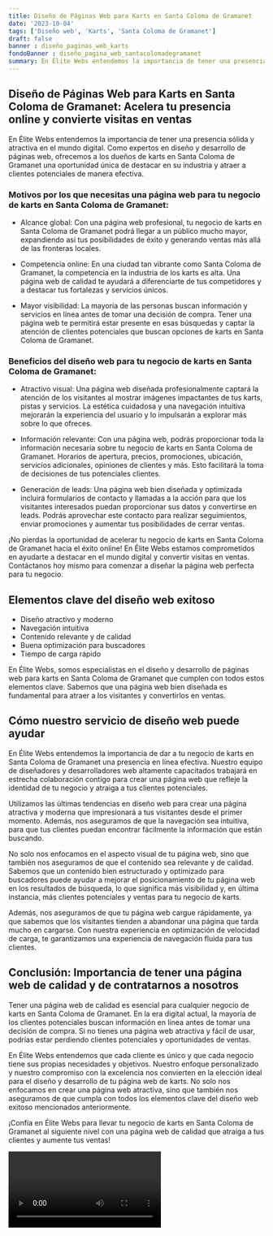 ```yaml
---
title: Diseño de Páginas Web para Karts en Santa Coloma de Gramanet
date: '2023-10-04'
tags: ['Diseño web', 'Karts', 'Santa Coloma de Gramanet']
draft: false
banner : diseño_paginas_web_karts
fondoBanner : diseño_pagina_web_santacolomadegramanet
summary: En Élite Webs entendemos la importancia de tener una presencia sólida y atractiva en el mundo digital. Como expertos en diseño y desarrollo de páginas web, ofrecemos a los dueños de karts en Santa Coloma de Gramanet una oportunidad única de destacar en su industria y atraer a clientes potenciales de manera efectiva.
---
```


## Diseño de Páginas Web para Karts en Santa Coloma de Gramanet: Acelera tu presencia online y convierte visitas en ventas

En Élite Webs entendemos la importancia de tener una presencia sólida y atractiva en el mundo digital. Como expertos en diseño y desarrollo de páginas web, ofrecemos a los dueños de karts en Santa Coloma de Gramanet una oportunidad única de destacar en su industria y atraer a clientes potenciales de manera efectiva.

### Motivos por los que necesitas una página web para tu negocio de karts en Santa Coloma de Gramanet:

- Alcance global: Con una página web profesional, tu negocio de karts en Santa Coloma de Gramanet podrá llegar a un público mucho mayor, expandiendo así tus posibilidades de éxito y generando ventas más allá de las fronteras locales.

- Competencia online: En una ciudad tan vibrante como Santa Coloma de Gramanet, la competencia en la industria de los karts es alta. Una página web de calidad te ayudará a diferenciarte de tus competidores y a destacar tus fortalezas y servicios únicos.

- Mayor visibilidad: La mayoría de las personas buscan información y servicios en línea antes de tomar una decisión de compra. Tener una página web te permitirá estar presente en esas búsquedas y captar la atención de clientes potenciales que buscan opciones de karts en Santa Coloma de Gramanet.

### Beneficios del diseño web para tu negocio de karts en Santa Coloma de Gramanet:

- Atractivo visual: Una página web diseñada profesionalmente captará la atención de los visitantes al mostrar imágenes impactantes de tus karts, pistas y servicios. La estética cuidadosa y una navegación intuitiva mejorarán la experiencia del usuario y lo impulsarán a explorar más sobre lo que ofreces.

- Información relevante: Con una página web, podrás proporcionar toda la información necesaria sobre tu negocio de karts en Santa Coloma de Gramanet. Horarios de apertura, precios, promociones, ubicación, servicios adicionales, opiniones de clientes y más. Esto facilitará la toma de decisiones de tus potenciales clientes.

- Generación de leads: Una página web bien diseñada y optimizada incluirá formularios de contacto y llamadas a la acción para que los visitantes interesados puedan proporcionar sus datos y convertirse en leads. Podrás aprovechar este contacto para realizar seguimientos, enviar promociones y aumentar tus posibilidades de cerrar ventas.

¡No pierdas la oportunidad de acelerar tu negocio de karts en Santa Coloma de Gramanet hacia el éxito online! En Élite Webs estamos comprometidos en ayudarte a destacar en el mundo digital y convertir visitas en ventas. Contáctanos hoy mismo para comenzar a diseñar la página web perfecta para tu negocio.

<GifSeo />

<Cta />

## Elementos clave del diseño web exitoso
- Diseño atractivo y moderno
- Navegación intuitiva
- Contenido relevante y de calidad
- Buena optimización para buscadores
- Tiempo de carga rápido

En Élite Webs, somos especialistas en el diseño y desarrollo de páginas web para karts en Santa Coloma de Gramanet que cumplen con todos estos elementos clave. Sabemos que una página web bien diseñada es fundamental para atraer a los visitantes y convertirlos en ventas.

## Cómo nuestro servicio de diseño web puede ayudar
En Élite Webs entendemos la importancia de dar a tu negocio de karts en Santa Coloma de Gramanet una presencia en línea efectiva. Nuestro equipo de diseñadores y desarrolladores web altamente capacitados trabajará en estrecha colaboración contigo para crear una página web que refleje la identidad de tu negocio y atraiga a tus clientes potenciales.

Utilizamos las últimas tendencias en diseño web para crear una página atractiva y moderna que impresionará a tus visitantes desde el primer momento. Además, nos aseguramos de que la navegación sea intuitiva, para que tus clientes puedan encontrar fácilmente la información que están buscando. 

No solo nos enfocamos en el aspecto visual de tu página web, sino que también nos aseguramos de que el contenido sea relevante y de calidad. Sabemos que un contenido bien estructurado y optimizado para buscadores puede ayudar a mejorar el posicionamiento de tu página web en los resultados de búsqueda, lo que significa más visibilidad y, en última instancia, más clientes potenciales y ventas para tu negocio de karts.

Además, nos aseguramos de que tu página web cargue rápidamente, ya que sabemos que los visitantes tienden a abandonar una página que tarda mucho en cargarse. Con nuestra experiencia en optimización de velocidad de carga, te garantizamos una experiencia de navegación fluida para tus clientes.

## Conclusión: Importancia de tener una página web de calidad y de contratarnos a nosotros
Tener una página web de calidad es esencial para cualquier negocio de karts en Santa Coloma de Gramanet. En la era digital actual, la mayoría de los clientes potenciales buscan información en línea antes de tomar una decisión de compra. Si no tienes una página web atractiva y fácil de usar, podrías estar perdiendo clientes potenciales y oportunidades de ventas.

En Élite Webs entendemos que cada cliente es único y que cada negocio tiene sus propias necesidades y objetivos. Nuestro enfoque personalizado y nuestro compromiso con la excelencia nos convierten en la elección ideal para el diseño y desarrollo de tu página web de karts. No solo nos enfocamos en crear una página web atractiva, sino que también nos aseguramos de que cumpla con todos los elementos clave del diseño web exitoso mencionados anteriormente.

¡Confía en Élite Webs para llevar tu negocio de karts en Santa Coloma de Gramanet al siguiente nivel con una página web de calidad que atraiga a tus clientes y aumente tus ventas!

<Video />

<CtaBot job='Karts' city='Santa Coloma de Gramanet'/>

<Gmaps query='Santa Coloma de Gramanet+españa+maps' />